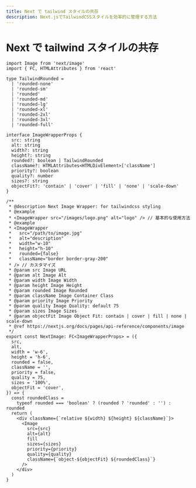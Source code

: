 ```yaml
---
title: Next で tailwind スタイルの共存
description: Next.jsでTailwindCSSスタイルを効率的に管理する方法
---
```


# Next で tailwind スタイルの共存



```tsx
import Image from 'next/image'
import { FC, HTMLAttributes } from 'react'

type TailwindRounded =
  | 'rounded-none'
  | 'rounded-sm'
  | 'rounded'
  | 'rounded-md'
  | 'rounded-lg'
  | 'rounded-xl'
  | 'rounded-2xl'
  | 'rounded-3xl'
  | 'rounded-full'

interface ImageWrapperProps {
  src: string
  alt: string
  width?: string
  height?: string
  rounded?: boolean | TailwindRounded
  className?: HTMLAttributes<HTMLDivElement>['className']
  priority?: boolean
  quality?: number
  sizes?: string
  objectFit?: 'contain' | 'cover' | 'fill' | 'none' | 'scale-down'
}

/**
 * @description Next Image Wrapper: for tailwindcss styling
 * @example
 * <ImageWrapper src="/images/logo.png" alt="logo" /> // 基本的な使用方法
 * @example
 * <ImageWrapper
 *   src="/path/to/image.jpg"
 *   alt="description"
 *   width="w-10"
 *   height="h-10"
 *   rounded={false}
 *   className="border border-gray-200"
 * /> // カスタマイズ
 * @param src Image URL
 * @param alt Image Alt
 * @param width Image Width
 * @param height Image Height
 * @param rounded Image Rounded
 * @param className Image Container Class
 * @param priority Image Priority
 * @param quality Image Quality: default 75
 * @param sizes Image Sizes
 * @param objectFit Image Object Fit: contain | cover | fill | none | scale-down
 * @ref https://nextjs.org/docs/pages/api-reference/components/image
 */
export const NextImage: FC<ImageWrapperProps> = ({
  src,
  alt,
  width = 'w-6',
  height = 'h-6',
  rounded = false,
  className = '',
  priority = false,
  quality = 75,
  sizes = '100%',
  objectFit = 'cover',
}) => {
  const roundedClass =
    typeof rounded === 'boolean' ? (rounded ? 'rounded' : '') : rounded
  return (
    <div className={`relative ${width} ${height} ${className}`}>
      <Image
        src={src}
        alt={alt}
        fill
        sizes={sizes}
        priority={priority}
        quality={quality}
        className={`object-${objectFit} ${roundedClass}`}
      />
    </div>
  )
}

```
